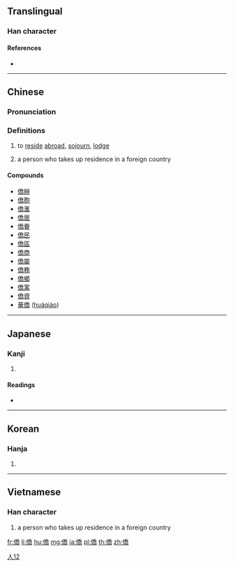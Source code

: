 {{also|侨}}
==Translingual==

===Han character===
{{Han char|rn=9|rad=人|as=12|sn=14|four=22227|canj=OHKB|ids=⿰亻喬}}

====References====
* {{Han ref|kx=0116.120|dkj=01088|dj=0247.240|hdz=10220.040|uh=50D1|ud=20689|bh=B9B4|bd=47540}}

----

==Chinese==
{{zh-forms|s=侨}}

===Pronunciation===
{{zh-pron
|m=qiáo
|c=kiu4
|mn=kiâu
|mc=y
|oc=y
|ma=
|cat=v
}}

===Definitions===
# to [[reside]] [[abroad]], [[sojourn]], [[lodge]]
# {{label|nan|literary|sort=人12}} a person who takes up residence in a foreign country

====Compounds====
* [[僑辦]]
* [[僑胞]]
* [[僑滙]]
* [[僑居]]
* [[僑眷]]
* [[僑民]]
* [[僑區]]
* [[僑商]]
* [[僑屬]]
* [[僑務]]
* [[僑鄉]]
* [[僑寓]]
* [[僑資]]
* [[華僑]] ([[huáqiáo]])

[[Category:Min Nan literary terms|人12]]

----

==Japanese==

===Kanji===
{{ja-kanji|grade=|rs=人12}}

# {{defn|lang=ja|sort=人12}}

====Readings====
* {{ja-readings|goon=[[ぎょう]] (gyō)|kanon=[[きょう]] (kyō)|kun=[[たかい]] (takai)}}

----

==Korean==

===Hanja===
{{ko-hanja|hangeul=[[교]]|rv=gyo|mr=kyo}}

# {{defn|lang=ko|sort=人12}}

----

==Vietnamese==

===Han character===
{{vi-hantu|kiều|rs=人12}}

# {{lb|vi|literary}} a person who takes up residence in a foreign country

[[fr:僑]]
[[li:僑]]
[[hu:僑]]
[[mg:僑]]
[[ja:僑]]
[[pl:僑]]
[[th:僑]]
[[zh:僑]]